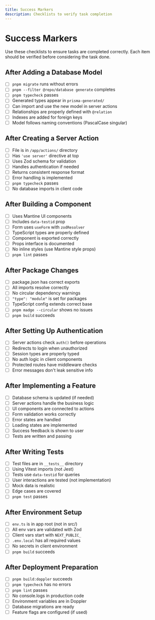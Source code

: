 ```yaml
---
title: Success Markers
description: Checklists to verify task completion
---
```


# Success Markers

Use these checklists to ensure tasks are completed correctly. Each item should
be verified before considering the task done.

## After Adding a Database Model

- [ ] `pnpm migrate` runs without errors
- [ ] `pnpm --filter @repo/database generate` completes
- [ ] `pnpm typecheck` passes
- [ ] Generated types appear in `prisma-generated/`
- [ ] Can import and use the new model in server actions
- [ ] Relationships are properly defined with `@relation`
- [ ] Indexes are added for foreign keys
- [ ] Model follows naming conventions (PascalCase singular)

## After Creating a Server Action

- [ ] File is in `/app/actions/` directory
- [ ] Has `'use server'` directive at top
- [ ] Uses Zod schema for validation
- [ ] Handles authentication if needed
- [ ] Returns consistent response format
- [ ] Error handling is implemented
- [ ] `pnpm typecheck` passes
- [ ] No database imports in client code

## After Building a Component

- [ ] Uses Mantine UI components
- [ ] Includes `data-testid` prop
- [ ] Form uses `useForm` with `zodResolver`
- [ ] TypeScript types are properly defined
- [ ] Component is exported correctly
- [ ] Props interface is documented
- [ ] No inline styles (use Mantine style props)
- [ ] `pnpm lint` passes

## After Package Changes

- [ ] package.json has correct exports
- [ ] All imports resolve correctly
- [ ] No circular dependency warnings
- [ ] `"type": "module"` is set for packages
- [ ] TypeScript config extends correct base
- [ ] `pnpm madge --circular` shows no issues
- [ ] `pnpm build` succeeds

## After Setting Up Authentication

- [ ] Server actions check `auth()` before operations
- [ ] Redirects to login when unauthorized
- [ ] Session types are properly typed
- [ ] No auth logic in client components
- [ ] Protected routes have middleware checks
- [ ] Error messages don't leak sensitive info

## After Implementing a Feature

- [ ] Database schema is updated (if needed)
- [ ] Server actions handle the business logic
- [ ] UI components are connected to actions
- [ ] Form validation works correctly
- [ ] Error states are handled
- [ ] Loading states are implemented
- [ ] Success feedback is shown to user
- [ ] Tests are written and passing

## After Writing Tests

- [ ] Test files are in `__tests__` directory
- [ ] Using Vitest imports (not Jest)
- [ ] Tests use `data-testid` for queries
- [ ] User interactions are tested (not implementation)
- [ ] Mock data is realistic
- [ ] Edge cases are covered
- [ ] `pnpm test` passes

## After Environment Setup

- [ ] `env.ts` is in app root (not in src/)
- [ ] All env vars are validated with Zod
- [ ] Client vars start with `NEXT_PUBLIC_`
- [ ] `.env.local` has all required values
- [ ] No secrets in client environment
- [ ] `pnpm build` succeeds

## After Deployment Preparation

- [ ] `pnpm build:doppler` succeeds
- [ ] `pnpm typecheck` has no errors
- [ ] `pnpm lint` passes
- [ ] No console.logs in production code
- [ ] Environment variables are in Doppler
- [ ] Database migrations are ready
- [ ] Feature flags are configured (if used)
